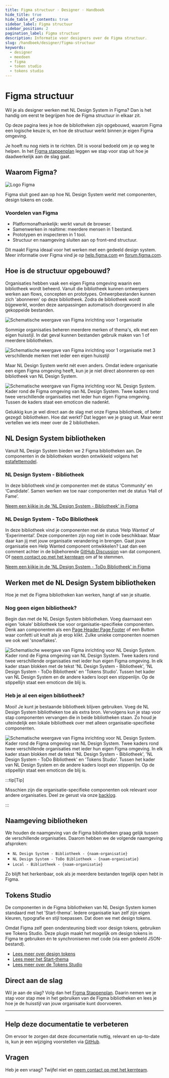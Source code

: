 ```yaml
---
title: Figma structuur · Designer · Handboek
hide_title: true
hide_table_of_contents: true
sidebar_label: Figma structuur
sidebar_position: 2
pagination_label: Figma structuur
description: Informatie voor designers over de Figma structuur.
slug: /handboek/designer/figma-structuur
keywords:
  - designer
  - meedoen
  - figma
  - token studio
  - tokens studio
---
```


# Figma structuur

Wil je als designer werken met NL Design System in Figma? Dan is het handig om eerst te begrijpen hoe de Figma structuur in elkaar zit.

Op deze pagina lees je hoe de bibliotheken zijn opgebouwd, waarom Figma een logische keuze is, en hoe de structuur werkt binnen je eigen Figma omgeving.

Je hoeft nu nog niets in te richten. Dit is vooral bedoeld om je op weg te helpen. In het [Figma stappenplan](/handboek/designer/figma-stappenplan) leggen we stap voor stap uit hoe je daadwerkelijk aan de slag gaat.

## Waarom Figma?

![Logo Figma](https://raw.githubusercontent.com/nl-design-system/documentatie/assets/meedoen_designers_figma_figma-logo.png)

Figma sluit goed aan op hoe NL Design System werkt met componenten, design tokens en code.

### Voordelen van Figma

- Platformonafhankelijk: werkt vanuit de browser.
- Samenwerken in realtime: meerdere mensen in 1 bestand.
- Prototypen en inspecteren in 1 tool.
- Structuur en naamgeving sluiten aan op front-end structuur.

Dit maakt Figma ideaal voor het werken met een gedeeld design system. Meer informatie over Figma vind je op [help.figma.com](https://help.figma.com/) en [forum.figma.com](https://forum.figma.com/).

## Hoe is de structuur opgebouwd?

Organisaties hebben vaak een eigen Figma omgeving waarin een bibliotheek wordt beheerd. Vanuit die bibliotheek kunnen ontwerpers werken aan flows, concepten en prototypes. Ontwerpbestanden kunnen zich 'abonneren' op deze bibliotheek. Zodra de bibliotheek wordt bijgewerkt, worden deze aanpassingen automatisch doorgevoerd in alle gekoppelde bestanden.

![Schematische weergave van Figma inrichting voor 1 organisatie](https://raw.githubusercontent.com/nl-design-system/documentatie/assets/meedoen_designers_figma_single-org-single-brand.png)

Sommige organisaties beheren meerdere merken of thema's, elk met een eigen huisstijl. In dat geval kunnen bestanden gebruik maken van 1 of meerdere bibliotheken.

![Schematische weergave van Figma inrichting voor 1 organisatie met 3 verschillende merken met ieder een eigen huisstijl](https://raw.githubusercontent.com/nl-design-system/documentatie/assets/meedoen_designers_figma_single-org-multi-brand.png)

Maar NL Design System werkt nét even anders. Omdat iedere organisatie een eigen Figma omgeving heeft, kun je je niet direct abonneren op een bibliotheek van NL Design System.

![Schematische weergave van Figma inrichting voor NL Design System. Kader rond de Figma omgeving van NL Design System. Twee kaders rond twee verschillende organisaties met ieder hun eigen Figma omgeving. Tussen de kaders staat een emoticon die nadenkt.](https://raw.githubusercontent.com/nl-design-system/documentatie/assets/meedoen_designers_figma_nlds-question.png)

Gelukkig kun je wel direct aan de slag met onze Figma bibliotheek, of beter gezegd: bibliotheken. Hoe dat werkt? Dat leggen we je graag uit. Maar eerst vertellen we iets meer over de 2 bibliotheken.

## NL Design System bibliotheken

Vanuit NL Design System bieden we 2 Figma bibliotheken aan. De componenten in de bibliotheken worden ontwikkeld volgens het [estafettemodel](/handboek/estafettemodel).

### NL Design System - Bibliotheek

In deze bibliotheek vind je componenten met de status ‘Community’ en ‘Candidate’. Samen werken we toe naar componenten met de status ‘Hall of Fame’.

[Neem een kijkje in de 'NL Design System - Bibliotheek' in Figma](https://www.figma.com/design/FqAr99wvrlHxTJYAHkFRQN/NL-Design-System---Bibliotheek?node-id=197-664&t=t25LHoMjEkUZyEi1-1)

### NL Design System - ToDo Bibliotheek

In deze bibliotheek vind je componenten met de status ‘Help Wanted’ of ‘Experimental’. Deze componenten zijn nog niet in code beschikbaar. Maar daar kan jij met jouw organisatie verandering in brengen. Gaat jouw organisatie een Help Wanted component ontwikkelen? Laat dan een comment achter in de bijbehorende [GitHub Discussion](https://github.com/orgs/nl-design-system/discussions/categories/component-suggestions) van dat component. Of [neem contact op met het kernteam](/project/kernteam) om af te stemmen.

[Neem een kijkje in de 'NL Design System - ToDo Bibliotheek' in Figma](https://www.figma.com/design/42KfIBw43pwLxv2tE7oRzg/NL-Design-System---ToDo-Bibliotheek?node-id=3047-14&t=fpA32yYLXZpVB6tb-1)

## Werken met de NL Design System bibliotheken

Hoe je met de Figma bibliotheken kan werken, hangt af van je situatie.

### Nog geen eigen bibliotheek?

Begin dan met de NL Design System bibliotheken. Voeg daarnaast een eigen 'lokale' bibliotheek toe voor organisatie-specifieke componenten. Denk aan componenten als een [Page Header](/page-header),[Page Footer](/page-footer) of een Button waar confetti uit knalt als je erop klikt. Zulke unieke componenten noemen we ook wel 'snowflakes'.

![Schematische weergave van Figma inrichting voor NL Design System. Kader rond de Figma omgeving van NL Design System. Twee kaders rond twee verschillende organisaties met ieder hun eigen Figma omgeving. In elk kader staan blokken met de tekst 'NL Design System - Bibliotheek', 'NL Design System - ToDo Bibliotheek' en 'Tokens Studio'. Tussen het kader van NL Design System en de andere kaders loopt een stippenlijn. Op de stippellijn staat een emoticon die blij is.](https://raw.githubusercontent.com/nl-design-system/documentatie/assets/meedoen_designers_figma_structuur-nlds-happy.png)

### Heb je al een eigen bibliotheek?

Mooi! Je kunt je bestaande bibliotheek blijven gebruiken. Voeg de NL Design System bibliotheken toe als extra bron. Vervolgens kun je stap voor stap componenten vervangen die in beide bibliotheken staan. Zo houd je uiteindelijk een lokale bibliotheek over met alleen organisatie-specifieke componenten.

![Schematische weergave van Figma inrichting voor NL Design System. Kader rond de Figma omgeving van NL Design System. Twee kaders rond twee verschillende organisaties met ieder hun eigen Figma omgeving. In elk kader staan blokken met de tekst 'NL Design System - Bibliotheek', 'NL Design System - ToDo Bibliotheek' en 'Tokens Studio'. Tussen het kader van NL Design System en de andere kaders loopt een stippenlijn. Op de stippellijn staat een emoticon die blij is.](https://raw.githubusercontent.com/nl-design-system/documentatie/assets/meedoen_designers_figma_structuur-local.png)

:::tip[Tip]

Misschien zijn die organisatie-specifieke componenten ook relevant voor andere organisaties. Deel ze gerust via onze [backlog](https://github.com/nl-design-system/backlog).

:::

## Naamgeving bibliotheken

We houden de naamgeving van de Figma bibliotheken graag gelijk tussen de verschillende organisaties. Daarom hebben we de volgende naamgeving afsproken:

- `NL Design System - Bibliotheek - {naam-organisatie}`
- `NL Design System - ToDo Bibliotheek - {naam-organisatie}`
- `Local - Bibliotheek - {naam-organisatie}`

Zo blijft het herkenbaar, ook als je meerdere bestanden tegelijk open hebt in Figma.

## Tokens Studio

De componenten in de Figma bibliotheken van NL Design System komen standaard met het 'Start-thema'. Iedere organisatie kan zelf zijn eigen kleuren, typografie en stijl toepassen. Dat doen we met design tokens.

Omdat Figma zelf geen ondersteuning biedt voor design tokens, gebruiken we Tokens Studio. Deze plugin maakt het mogelijk om design tokens in Figma te gebruiken én te synchroniseren met code (via een gedeeld JSON-bestand).

- [Lees meer over design tokens](/handboek/huisstijl/design-tokens)
- [Lees meer het Start-thema](/handboek/huisstijl/themas/start-thema)
- [Lees meer over de Tokens Studio](https://tokens.studio/)

## Direct aan de slag

Wil je aan de slag? Volg dan het [Figma Stappenplan](/handboek/designer/figma-stappenplan). Daarin nemen we je stap voor stap mee in het gebruiken van de Figma bibliotheken en lees je hoe je de huisstijl van jouw organisatie kunt doorvoeren.

---

## Help deze documentatie te verbeteren

Om ervoor te zorgen dat deze documentatie nuttig, relevant en up-to-date is, kun je een wijziging voorstellen via [GitHub](https://github.com/nl-design-system/documentatie).

## Vragen

Heb je een vraag? Twijfel niet en [neem contact op met het kernteam](/project/kernteam).
